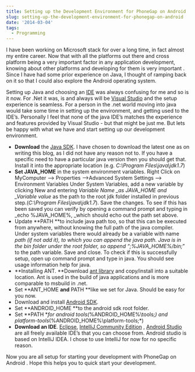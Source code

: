 ```yaml
---
title: Setting up the Development Environment for PhoneGap on Android
slug: setting-up-the-development-environment-for-phonegap-on-android
date: '2014-03-04'
tags:
  - Programming
---
```

I have been working on Microsoft stack for over a long time, in fact almost my entire career. Now that with all the platforms out there and cross platform being a very important factor in any application development, knowing about other platforms and developing for them is very important . Since I have had some prior experience on Java, I thought of ramping back on it so that I could also explore the Android operating system.

Setting up Java and choosing an [IDE](http://en.wikipedia.org/wiki/Integrated_development_environment) was always confusing for me and so is it now. For .Net it was, is and always will be [Visual Studio](http://www.visualstudio.com/) and the setup experience is seamless. For a person in the .net world moving into java would take some time in setting up the environment, and getting used to the IDE’s. Personally I feel that none of the java IDE’s matches the experience and features provided by Visual Studio - but that might be just me. But lets be happy with what we have and start setting up our development environment.

-   **Download** the [Java SDK](http://www.oracle.com/technetwork/java/javase/downloads/jdk7-downloads-1880260.html). I have chosen to download the latest one as on writing this blog, as I did not have any reason not to. If you have a specific need to have a particular java version then you should get that. Install it into the appropriate location (e.g. _C:\\Program Files\\java\\jdk1.7_)
-   **Set JAVA\_HOME** in the system environment variables. Right Click on MyComputer –> Properties –>Advanced System Settings –> Environment Variables Under System Variables, add a new variable by clicking New and entering _Variable Name \_as JAVA\_HOME and \_Variable value_ as the path to the root jdk folder installed in previous step.(_C:\\Program Files\\java\\jdk1.7_). Save the changes. To see if this has been saved you can verify by opening a command prompt and typing in \_echo %JAVA\_HOME%, \_which should echo out the path set above.
-   Update \*\*PATH \*\*to include java path too, so that this can be executed from anywhere, without knowing the full path of the java compiler. Under system variables there would already be a variable with name _path _(if not add it), to which you can append the java path. Java is in the bin folder under the root folder, so append “_;%JAVA\_HOME%/bin;_” to the path variable. Save and close. To check if this is successfully setup, open up command prompt and type in java. You should see usage information help for java.
-   \*\*Installing ANT. \*\*Download [ant library](http://ant.apache.org/) and copy/install into a suitable location. Ant is used in the build of java applications and is more comparable to msbuild in .net.
-   Set \*\*ANT\_HOME **and** PATH \*\*like we set for Java. Should be easy for you now.
-   Download and install [Android SDK](http://developer.android.com/sdk/index.html).
-   Set \*\*ANDROID\_HOME \*\*to the android sdk root folder.
-   Set \*\*PATH \*_for android tools(_%ANDROID\_HOME%\\tools;_) and platform-tools_(%ANDROID\_HOME%\\platform-tools;\*)
-   **Download an IDE**. [Eclipse](https://www.eclipse.org/downloads/), [IntelliJ Community Edition](http://www.jetbrains.com/idea/) , [Android Studio](http://developer.android.com/sdk/installing/studio.html) are all freely available IDE’s that you can choose from. Android studio is based on IntelliJ IDEA. I chose to use IntelliJ for now for no specific reason.

Now you are all setup for starting your development with PhoneGap on Android . Hope this helps you to quick start your development.
